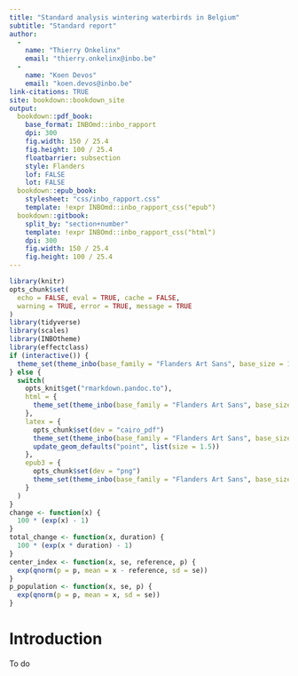 ```yaml
---
title: "Standard analysis wintering waterbirds in Belgium"
subtitle: "Standard report"
author: 
  - 
    name: "Thierry Onkelinx"
    email: "thierry.onkelinx@inbo.be"
  - 
    name: "Koen Devos"
    email: "koen.devos@inbo.be"
link-citations: TRUE
site: bookdown::bookdown_site
output:
  bookdown::pdf_book:
    base_format: INBOmd::inbo_rapport
    dpi: 300
    fig.width: 150 / 25.4
    fig.height: 100 / 25.4
    floatbarrier: subsection
    style: Flanders
    lof: FALSE
    lot: FALSE
  bookdown::epub_book:
    stylesheet: "css/inbo_rapport.css"
    template: !expr INBOmd::inbo_rapport_css("epub")
  bookdown::gitbook:
    split_by: "section+number"
    template: !expr INBOmd::inbo_rapport_css("html")
    dpi: 300
    fig.width: 150 / 25.4
    fig.height: 100 / 25.4
---
```


```r
library(knitr)
opts_chunk$set(
  echo = FALSE, eval = TRUE, cache = FALSE,
  warning = TRUE, error = TRUE, message = TRUE
)
library(tidyverse)
library(scales)
library(INBOtheme)
library(effectclass)
if (interactive()) {
  theme_set(theme_inbo(base_family = "Flanders Art Sans", base_size = 12))
} else {
  switch(
    opts_knit$get("rmarkdown.pandoc.to"),
    html = {
      theme_set(theme_inbo(base_family = "Flanders Art Sans", base_size = 12))
    },
    latex = {
      opts_chunk$set(dev = "cairo_pdf")
      theme_set(theme_inbo(base_family = "Flanders Art Sans", base_size = 9))
      update_geom_defaults("point", list(size = 1.5))
    },
    epub3 = {
      opts_chunk$set(dev = "png")
      theme_set(theme_inbo(base_family = "Flanders Art Sans", base_size = 12))
    }
  )
}
change <- function(x) {
  100 * (exp(x) - 1)
}
total_change <- function(x, duration) {
  100 * (exp(x * duration) - 1)
}
center_index <- function(x, se, reference, p) {
  exp(qnorm(p = p, mean = x - reference, sd = se))
}
p_population <- function(x, se, p) {
  exp(qnorm(p = p, mean = x, sd = se))
}
```

# Introduction

To do
